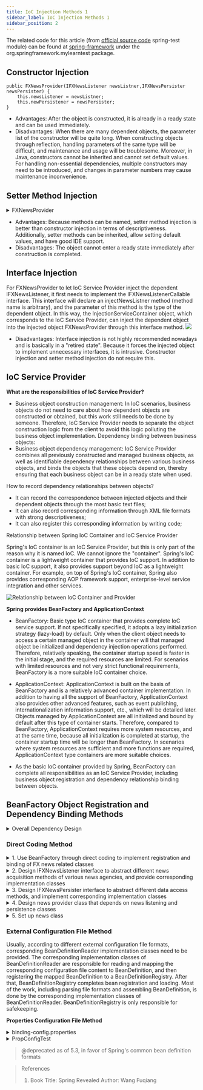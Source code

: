 ```yaml
---
title: IoC Injection Methods 1
sidebar_label: IoC Injection Methods 1
sidebar_position: 2
---
```


The related code for this article (from [official source code](https://github.com/spring-projects/spring-framework.git "official source code") spring-test module) can be found at [spring-framework](https://github.com/Halcyon666/spring-framework-modified/tree/main/spring-test) under the org.springframework.mylearntest package.

## Constructor Injection

```
public FXNewsProvider(IFXNewsListener newsListner,IFXNewsPersister newsPersister) {
    this.newsListener = newsListner;
    this.newPersistener = newsPersister;
}
```

* Advantages: After the object is constructed, it is already in a ready state and can be used immediately.
* Disadvantages: When there are many dependent objects, the parameter list of the constructor will be quite long. When constructing objects through reflection, handling parameters of the same type will be difficult, and maintenance and usage will be troublesome. Moreover, in Java, constructors cannot be inherited and cannot set default values. For handling non-essential dependencies, multiple constructors may need to be introduced, and changes in parameter numbers may cause maintenance inconvenience.

## Setter Method Injection

<details>
	<summary>FXNewsProvider</summary>

```java
public class FXNewsProvider {
    private IFXNewsListener newsListener;
    private IFXNewsPersister newPersistener;

    public IFXNewsListener getNewsListener() {
    	return newsListener;
    }
    public void setNewsListener(IFXNewsListener newsListener) {
    	this.newsListener = newsListener;
    }

    public IFXNewsPersister getNewPersistener() {
    	return newPersistener;
    }
    public void setNewPersistener(IFXNewsPersister newPersistener) {
    	this.newPersistener = newPersistener;
    }
}
```
</details>


* Advantages: Because methods can be named, setter method injection is better than constructor injection in terms of descriptiveness. Additionally, setter methods can be inherited, allow setting default values, and have good IDE support.
* Disadvantages: The object cannot enter a ready state immediately after construction is completed.

## Interface Injection

For FXNewsProvider to let IoC Service Provider inject the dependent IFXNewsListener, it first needs to implement the IFXNewsListenerCallable interface. This interface will declare an injectNewsListner method (method name is arbitrary), and the parameter of this method is the type of the dependent object. In this way, the InjectionServiceContainer object, which corresponds to the IoC Service Provider, can inject the dependent object into the injected object FXNewsProvider through this interface method.
![](https://s2.loli.net/2023/07/15/SNQgVDHi5ruUso3.png)

* Disadvantages: Interface injection is not highly recommended nowadays and is basically in a "retired state". Because it forces the injected object to implement unnecessary interfaces, it is intrusive. Constructor injection and setter method injection do not require this.

## IoC Service Provider

**What are the responsibilities of IoC Service Provider?**

* Business object construction management: In IoC scenarios, business objects do not need to care about how dependent objects are constructed or obtained, but this work still needs to be done by someone. Therefore, IoC Service Provider needs to separate the object construction logic from the client to avoid this logic polluting the business object implementation.
  Dependency binding between business objects:
* Business object dependency management: IoC Service Provider combines all previously constructed and managed business objects, as well as identifiable dependency relationships between various business objects, and binds the objects that these objects depend on, thereby ensuring that each business object can be in a ready state when used.

How to record dependency relationships between objects?

* It can record the correspondence between injected objects and their dependent objects through the most basic text files;
* It can also record corresponding information through XML file formats with strong descriptiveness;
* It can also register this corresponding information by writing code;

Relationship between Spring IoC Container and IoC Service Provider

Spring's IoC container is an IoC Service Provider, but this is only part of the reason why it is named IoC. We cannot ignore the "container". Spring's IoC container is a lightweight container that provides IoC support. In addition to basic IoC support, it also provides support beyond IoC as a lightweight container. For example, on top of Spring's IoC container, Spring also provides corresponding AOP framework support, enterprise-level service integration and other services.

![Relationship between IoC Container and Provider](https://s2.loli.net/2023/07/15/WX5mDwzVoFylCJZ.png "Relationship between IoC Container and Provider")

**Spring provides BeanFactory and ApplicationContext**

* BeanFactory: Basic type IoC container that provides complete IoC service support. If not specifically specified, it adopts a lazy initialization strategy (lazy-load) by default. Only when the client object needs to access a certain managed object in the container will that managed object be initialized and dependency injection operations performed. Therefore, relatively speaking, the container startup speed is faster in the initial stage, and the required resources are limited. For scenarios with limited resources and not very strict functional requirements, BeanFactory is a more suitable IoC container choice.

* ApplicationContext: ApplicationContext is built on the basis of BeanFactory and is a relatively advanced container implementation. In addition to having all the support of BeanFactory, ApplicationContext also provides other advanced features, such as event publishing, internationalization information support, etc., which will be detailed later. Objects managed by ApplicationContext are all initialized and bound by default after this type of container starts. Therefore, compared to BeanFactory, ApplicationContext requires more system resources, and at the same time, because all initialization is completed at startup, the container startup time will be longer than BeanFactory. In scenarios where system resources are sufficient and more functions are required, ApplicationContext type containers are more suitable choices.
  
* As the basic IoC container provided by Spring, BeanFactory can complete all responsibilities as an IoC Service Provider, including business object registration and dependency relationship binding between objects.


## BeanFactory Object Registration and Dependency Binding Methods

<details>
	<summary>Overall Dependency Design</summary>

```java
// 1-Design FXNewsProvider class for general news processing
public class FXNewsProvider{
//...
}
// 2-Design IFXNewsListener interface to abstract different news acquisition methods of various news agencies, and provide corresponding implementation classes
public interface IFXNewsListener{
//...
}
// and
public class DowJonesNewsListener implements IFXNewsListener {
//...
}
// 3-Design IFXNewsPersister interface to abstract different data access methods, and implement corresponding implementation classes
public interface IFXNewsPersister {
//...
} 
// and
public class DowJonesNewsPersister implements IFXNewsPersister { 
//...
}
```
</details>

### Direct Coding Method

<details>
	<summary>1. Use BeanFactory through direct coding to implement registration and binding of FX news related classes</summary>

```java
package org.springframework.mylearntest.beanf;

import org.springframework.beans.MutablePropertyValues;
import org.springframework.beans.PropertyValue;
import org.springframework.beans.factory.BeanFactory;
import org.springframework.beans.factory.support.AbstractBeanDefinition;
import org.springframework.beans.factory.support.BeanDefinitionRegistry;
import org.springframework.beans.factory.support.DefaultListableBeanFactory;
import org.springframework.beans.factory.support.RootBeanDefinition;
import org.springframework.mylearntest.before.FXNewsProvider;

public class BeanFactoryFX {
    public static void main(String[] args) {
        DefaultListableBeanFactory beanRegistry = new DefaultListableBeanFactory();
        BeanFactory container = bindViaCode(beanRegistry);
        FXNewsProvider newsProvider = (FXNewsProvider)container.getBean("djNewsProvider");
        newsProvider.getAndPersistNews();
    }

    // Because the passed DefaultListableBeanFactory implements both BeanFactory and BeanDefinitionRegistry interfaces,
    // this forced type conversion will not cause problems. But note that a pure BeanDefinitionRegistry cannot be
    // forcibly converted to BeanFactory type!
    public static BeanFactory bindViaCode(BeanDefinitionRegistry registry) {
        AbstractBeanDefinition newsProvider = new RootBeanDefinition(FXNewsProvider.class, 0, true);
        AbstractBeanDefinition newsListener = new RootBeanDefinition(DowJonesNewsListener.class,0, true);
        AbstractBeanDefinition newsPersister = new RootBeanDefinition(DowJonesNewsPersister.class, 0,true);
        // 1. Register bean definitions to container
        registry.registerBeanDefinition("djNewsProvider", newsProvider);
        registry.registerBeanDefinition("djListener", newsListener);
        registry.registerBeanDefinition("djPersister", newsPersister);
        // 2.0 Specify dependency relationships
        // 2.1 Can use constructor injection method
        /*ConstructorArgumentValues argValues = new ConstructorArgumentValues();
        argValues.addIndexedArgumentValue(0, newsListener);
        argValues.addIndexedArgumentValue(1, newsPersister);
        newsProvider.setConstructorArgumentValues(argValues);*/
        // 2.2 Or use setter method injection
        // Bind newsListener newPersistener to newsProvider
        MutablePropertyValues propertyValues = new MutablePropertyValues();
        propertyValues.addPropertyValue(new PropertyValue("newsListener",newsListener));
        propertyValues.addPropertyValue(new PropertyValue("newPersistener",newsPersister));
        newsProvider.setPropertyValues(propertyValues);
        // 3.0 Binding completed 
        return (BeanFactory)registry;
    }
}
```

</details>

<details>
	<summary>2. Design IFXNewsListener interface to abstract different news acquisition methods of various news agencies, and provide corresponding implementation classes</summary>

```java
package org.springframework.mylearntest.before;

public interface IFXNewsListener {
    String[] getAvailableNewsIds();

    FXNewsBean getNewsByPK(String newsId);

    void postProcessIfNecessary(String newsId);
}
```



```java
package org.springframework.mylearntest.beanf;

import org.springframework.mylearntest.before.FXNewsBean;
import org.springframework.mylearntest.before.IFXNewsListener;

public class DowJonesNewsListener implements IFXNewsListener {
    @Override
    public String[] getAvailableNewsIds() {
        return new String[0];
    }

    @Override
    public FXNewsBean getNewsByPK(String newsId) {
        return null;
    }

    @Override
    public void postProcessIfNecessary(String newsId) {

    }
}
```

</details>


<details>
	<summary>3. Design IFXNewsPersister interface to abstract different data access methods, and implement corresponding implementation classes</summary>

```java
package org.springframework.mylearntest.before;

public interface IFXNewsPersister {
    void persistNews(FXNewsBean newsBean);
}
```

```java
package org.springframework.mylearntest.beanf;

import org.springframework.mylearntest.before.FXNewsBean;
import org.springframework.mylearntest.before.IFXNewsPersister;

public class DowJonesNewsPersister implements IFXNewsPersister {
    @Override
    public void persistNews(FXNewsBean newsBean) {

    }
}
```
</details>


<details>
	<summary>4. Design news provider class that depends on news listening and persistence classes</summary>

```java
package org.springframework.mylearntest.before;

import org.apache.commons.lang3.ArrayUtils;


public class FXNewsProvider {
    private IFXNewsListener newsListener;
    private IFXNewsPersister newPersistener;
    public FXNewsProvider(IFXNewsListener newsListner,IFXNewsPersister newsPersister) {
        this.newsListener = newsListner;
        this.newPersistener = newsPersister;
    }

    public IFXNewsListener getNewsListener() {
        return newsListener;
    }

    public void setNewsListener(IFXNewsListener newsListener) {
        this.newsListener = newsListener;
    }

    public IFXNewsPersister getNewPersistener() {
        return newPersistener;
    }

    public void setNewPersistener(IFXNewsPersister newPersistener) {
        this.newPersistener = newPersistener;
    }

    public FXNewsProvider() {
    }

    public void getAndPersistNews() {
        String[] newsIds = newsListener.getAvailableNewsIds();
        if (ArrayUtils.isEmpty(newsIds)) {
            return;
        }
        for (String newsId : newsIds) {
            FXNewsBean newsBean = newsListener.getNewsByPK(newsId);
            newPersistener.persistNews(newsBean);
            newsListener.postProcessIfNecessary(newsId);
        }
    }
}
```
</details>

<details>
	<summary>5. Set up news class</summary>

```java
package org.springframework.mylearntest.before;

public class FXNewsBean {
}
```

</details>


### External Configuration File Method

Usually, according to different external configuration file formats, corresponding BeanDefinitionReader implementation classes need to be provided. The corresponding implementation classes of BeanDefinitionReader are responsible for reading and mapping the corresponding configuration file content to BeanDefinition, and then registering the mapped BeanDefinition to a BeanDefinitionRegistry. After that, BeanDefinitionRegistry completes bean registration and loading. Most of the work, including parsing file formats and assembling BeanDefinition, is done by the corresponding implementation classes of BeanDefinitionReader. BeanDefinitionRegistry is only responsible for safekeeping.

**Properties Configuration File Method**

<details>
	<summary>binding-config.properties</summary>

```properties
djNewsProvider.(class)=org.springframework.mylearntest.ioc.directcode.FXNewsProvider
djNewsProvider.$0(ref)=djListener
djNewsProvider.$1(ref)=djPersister
# djNewsProvider.newsListener(ref)=djListener
# djNewsProvider.newPersistener(ref)=djPersister
djListener.(class)=org.springframework.mylearntest.ioc.propconfig.DjNewsListener
djPersister.(class)=org.springframework.mylearntest.ioc.propconfig.DjNewsPersister
```
</details>

<details>
	<summary>PropConfigTest</summary>

```java
package org.springframework.mylearntest.directcode;

import org.springframework.beans.factory.BeanFactory;
import org.springframework.beans.factory.support.BeanDefinitionRegistry;
import org.springframework.beans.factory.support.DefaultListableBeanFactory;
import org.springframework.beans.factory.support.PropertiesBeanDefinitionReader;

public class PropConfigTest {
    public static void main(String[] args) {
        // todo Caused by: java.lang.IllegalStateException: No bean class specified on bean definition
        DefaultListableBeanFactory beanRegistry = new DefaultListableBeanFactory();
        BeanFactory container = bindViaPropertiesFile(beanRegistry);
        FXNewsProvider newsProvider =
                (FXNewsProvider)container.getBean("djNewsProvider");
        newsProvider.getAndPersistNews();
    }

    public static BeanFactory bindViaPropertiesFile(BeanDefinitionRegistry registry) {
        PropertiesBeanDefinitionReader reader =
                new PropertiesBeanDefinitionReader(registry);
        reader.loadBeanDefinitions("classpath:binding-config.properties");
        return (BeanFactory)registry;
    }
}
```

</details>

> @deprecated as of 5.3, in favor of Spring's common bean definition formats


> References
>
> 1. Book Title: Spring Revealed Author: Wang Fuqiang
